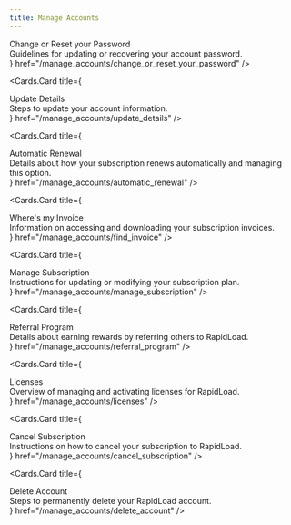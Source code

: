```yaml
---
title: Manage Accounts
--- 
```



 <style jsx global>{`
  
  .cards-container{
    display: flex;
    flex-direction: column;
  }

  .card-body .card-title{
    font-size: 18px;
    line-height: 1.2;
    font-weight: 600;
  }

  .card-body .card-description{
    font-size: 14px;
    line-height: 1.2;
    font-weight: 400;
    margin-top: 10px;
  }

`}</style>

<Cards className="cards-container">
  <Cards.Card
    title={
      <div className="card-body">
        <div className="card-title">
          Change or Reset your Password
        </div>
        <div className="card-description">
          Guidelines for updating or recovering your account password.
        </div>
      </div>
    }
    href="/manage_accounts/change_or_reset_your_password"
  />

  <Cards.Card
    title={
      <div className="card-body">
        <div className="card-title">
          Update Details
        </div>
        <div className="card-description">
          Steps to update your account information.
        </div>
      </div>
    }
    href="/manage_accounts/update_details"
  />

  <Cards.Card
    title={
      <div className="card-body">
        <div className="card-title">
          Automatic Renewal
        </div>
        <div className="card-description">
          Details about how your subscription renews automatically and managing this option.
        </div>
      </div>
    }
    href="/manage_accounts/automatic_renewal"
  />

  <Cards.Card
    title={
      <div className="card-body">
        <div className="card-title">
          Where's my Invoice
        </div>
        <div className="card-description">
          Information on accessing and downloading your subscription invoices.
        </div>
      </div>
    }
    href="/manage_accounts/find_invoice"
  />

  <Cards.Card
    title={
      <div className="card-body">
        <div className="card-title">
          Manage Subscription
        </div>
        <div className="card-description">
          Instructions for updating or modifying your subscription plan.
        </div>
      </div>
    }
    href="/manage_accounts/manage_subscription"
  />

  <Cards.Card
    title={
      <div className="card-body">
        <div className="card-title">
          Referral Program
        </div>
        <div className="card-description">
          Details about earning rewards by referring others to RapidLoad.
        </div>
      </div>
    }
    href="/manage_accounts/referral_program"
  />

  <Cards.Card
    title={
      <div className="card-body">
        <div className="card-title">
          Licenses
        </div>
        <div className="card-description">
          Overview of managing and activating licenses for RapidLoad.
        </div>
      </div>
    }
    href="/manage_accounts/licenses"
  />

  <Cards.Card
    title={
      <div className="card-body">
        <div className="card-title">
          Cancel Subscription
        </div>
        <div className="card-description">
          Instructions on how to cancel your subscription to RapidLoad.
        </div>
      </div>
    }
    href="/manage_accounts/cancel_subscription"
  />

  <Cards.Card
    title={
      <div className="card-body">
        <div className="card-title">
          Delete Account
        </div>
        <div className="card-description">
          Steps to permanently delete your RapidLoad account.
        </div>
      </div>
    }
    href="/manage_accounts/delete_account"
  />
</Cards>